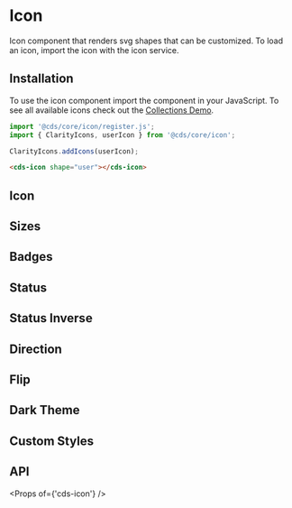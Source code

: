 
<Meta title="Components/Icon" />

# Icon

Icon component that renders svg shapes that can be customized.
To load an icon, import the icon with the icon service.

## Installation

To use the icon component import the component in your JavaScript.
To see all available icons check out the <a href="./?path=/story/stories-icon--all">Collections Demo</a>.

```typescript
import '@cds/core/icon/register.js';
import { ClarityIcons, userIcon } from '@cds/core/icon';

ClarityIcons.addIcons(userIcon);
```

```html
<cds-icon shape="user"></cds-icon>
```

## Icon

<Preview>
  <Story id="stories-icon--icon" />
</Preview>

## Sizes

<Preview>
  <Story id="stories-icon--sizes" />
</Preview>

## Badges

<Preview>
  <Story id="stories-icon--badges" />
</Preview>

## Status

<Preview>
  <Story id="stories-icon--status" />
</Preview>

## Status Inverse

<Preview>
  <Story id="stories-icon--status-inverse" />
</Preview>

## Direction

<Preview>
  <Story id="stories-icon--direction" />
</Preview>

## Flip

<Preview>
  <Story id="stories-icon--flip" />
</Preview>

## Dark Theme

<Preview>
  <Story id="stories-icon--dark-theme" />
</Preview>

## Custom Styles

<Preview>
  <Story id="stories-icon--custom-styles" />
</Preview>

## API

<Props of={'cds-icon'} />
